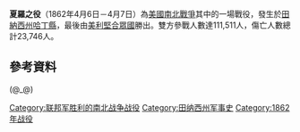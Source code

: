 {{Infobox military conflict
   |conflict    = 夏羅之役
   |partof      = [[美國內戰|南北戰爭]]
   |image       = [[File:Thure_de_Thulstrup_-_Battle_of_Shiloh.jpg|300px]]
   |caption     = [[Thure_de_Thulstrup|Thure de Thulstrup]]繪製的夏羅之役
   |date        = 1862年4月6日－1862年4月7日
   |place       = [[哈丁縣_(田納西州)|田納西州哈丁縣]]
   |result      = [[美利堅合眾國|美利堅合眾國]] 勝
   |combatant1  = {{flagicon|USA|1861}} [[美利堅合眾國|美利堅合眾國]]
   |combatant2  = {{flagicon|CSA|1861}}  [[美利堅聯盟國|美利堅聯盟國]]
   |commander1  = [[Ulysses_S._Grant|Ulysses S. Grant]]<br/>[[Don_Carlos_Buell|Don Carlos Buell]]
   |commander2  = [[Albert_Sidney_Johnston|Albert Sidney Johnston]]{{KIA}}<br/>[[P._G._T._Beauregard|P. G. T. Beauregard]]
   |strength1   = 田納西軍(48,894)<br/>俄亥俄軍(17,918)
   |strength2   = 密西西比軍(44,699)
   |casualties1 = '''13,047人'''<ref>Cunningham, pp. 422–24.</ref> <div style="line-height:1.2em;">
*1,754人[[陣亡|陣亡]]
*8,408人[[受傷|受傷]]
*2,885人被俘/失蹤)</div>
|casualties2    = '''10,699人'''<ref>Cunningham, p. 422.</ref> <div style="line-height:1.2em;">
*1,728人陣亡
*8,012人受傷
*959人被俘/失蹤)</div>
}}
{{Campaignbox 聯邦滲透坎伯蘭河及田納西河}}

'''夏羅之役'''（1862年4月6日－4月7日）為[[美國|美國]][[南北戰爭|南北戰爭]]其中的一場戰役，發生於[[田納西州|田納西州]][[哈丁縣_(田納西州)|哈丁縣]]，最後由[[美利堅合眾國|美利堅合眾國]]勝出。雙方參戰人數達111,511人，傷亡人數總計23,746人。

== 參考資料 ==
{{Reflist|2}}

[[Category:联邦军胜利的南北战争战役|Category:联邦军胜利的南北战争战役]](@_@)
[[Category:田纳西州军事史|Category:田纳西州军事史]]
[[Category:1862年战役|Category:1862年战役]]